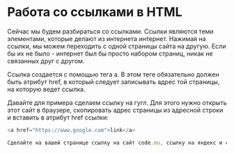 # Работа со ссылками в HTML

Сейчас мы будем разбираться со ссылками. Ссылки являются теми элементами, которые делают из интернета интернет. Нажимая на ссылки, мы можем переходить с одной страницы сайта на другую. Если бы их не было - интернет был бы просто набором страниц, никак не связанных друг с другом.

Ссылка создается с помощью тега a. В этом теге обязательно должен быть атрибут href, в который следует записывать адрес той страницы, на которую ведет ссылка.

Давайте для примера сделаем ссылку на гугл. Для этого нужно открыть этот сайт в браузере, скопировать адрес страницы из адресной строки и вставить в атрибут href ссылки:

```js showLineNumbers copy
<a href="https://www.google.com">link</a>
```

```js filename="Задание №1"
Сделайте на вашей странице ссылку на сайт code.mu, ссылку на яндекс и ссылку на ютуб.
```